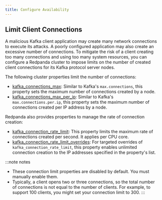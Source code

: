 ```yaml
---
title: Configure Availability 
---
```


<head>
    <meta name="title" content="Configure Availability | Redpanda Docs"/>
    <meta name="description" content="Guidelines for configuring Redpanda clusters for optimal availability."/>
</head>


<ConfigureAvailabilityIntro/>

## Limit Client Connections

A malicious Kafka client application may create many network connections to execute its attacks. A poorly configured application may also create an excessive number of connections. To mitigate the risk of a client creating too many connections and using too many system resources, you can configure a Redpanda cluster to impose limits on the number of created client connections for its Kafka protocol server nodes. 

The following cluster properties limit the number of connections:

- [kafka_connections_max](../../../reference/cluster-properties#kafka_connections_max): Similar to Kafka's `max.connections`, this property sets the maximum number of connections created by a node.
- [kafka_connections_max_per_ip](../../../reference/cluster-properties#kafka_connections_max_per_ip): Similar to Kafka's `max.connections.per.ip`, this property sets the maximum number of connections created per IP address by a node.

Redpanda also provides properties to manage the rate of connection creation:

- [kafka_connection_rate_limit](../../../reference/cluster-properties#kafka_connection_rate_limit): This property limits the maximum rate of connections created per second. It applies per CPU core.
- [kafka_connection_rate_limit_overrides](../../../reference/cluster-properties#kafka_connection_rate_limit_overrides): For targeted overrides of `kafka_connection_rate_limit`, this property enables unlimited connection creation to the IP addresses specified in the property's list.

:::note notes
- These connection limit properties are disabled by default. You must manually enable them.
- Typically, a client opens two or three connections, so the total number of connections is not equal to the number of clients. For example, to support 100 clients, you might set your connection limit to 300.
:::
